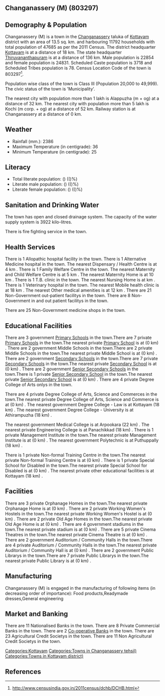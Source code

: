 {{Infobox settlement
| name=Changanassery (M)
| native_name=
| native_name_lang=
| other_name=
| nickname=
| settlement_type=Town
| image_skyline=
| image_alt=
| image_caption=
| pushpin_map=India Kerala
| pushpin_label_position=right
| pushpin_map_alt=
| pushpin_map_caption=Location in Kerala, India
| latd=
| latm=
| lats=
| latNS=
| longd=
| longm=
| longs=
| longEW=
| coordinates_display=inline,title
| subdivision_type=Country
| subdivision_name={{flag|India}}
| subdivision_type1=[[States and territories of India|State]]
| subdivision_name1=Kerala 
| subdivision_type2=[[List of districts of India|District]]
| subdivision_name2=Kottayam
| subdivision_type3=Tahsil
| subdivision_name3=Changanassery
| website=
| established_title=<!-- Established -->
| established_date=
| founder=
| named_for=
| government_type=
| governing_body=
| unit_pref=Metric
| area_footnotes=
| area_rank=
| area_total_km2=13.5
| elevation_footnotes=
| elevation_m=
| population_total=47685
| population_as_of=2011
| population_rank=
| population_density_km2=3532
| population_demonym=
| population_footnotes=
| demographics_type1=Languages=
| demographics1_title1=Official=
| demographics1_info1=[[Malayalam language|Malayalam]]
| timezone1=[[Indian Standard Time|IST]]
| utc_offset1==+5:30
| postal_code_type=[[Postal Index Number|PIN]]
| postal_code=
| area_code_type=Telephone code
| area_code=
| registration_plate=
| blank1_name_sec1=Nearest city
| blank1_info_sec1=[[Alappuzha (m + og)]]
| blank2_name_sec1=[[Human sex ratio|Sex ratio]]
| blank2_info_sec1=1086
| blank3_name_sec1=Literacy
| blank3_info_sec1=()%
| blank1_name_sec2=[[2011 Census of India|2011 census]] code
| blank1_info_sec2=803297
| footnotes=
}}

== Changanassery (M) (803297) ==

== Demography & Population ==

Changanassery (M) is a town in the [[Changanassery]] taluka of [[Kottayam]] district with an area of 13.5 sq. km. and harbouring 11792 households with total population of 47685 as per the 2011 Census. The district headquarter [[Kottayam]] is at a distance of 18 km. The state headquarter [[Thiruvananthapuram]] is at a distance of 136 km. Male population is 22854 and female population is 24831. Scheduled Caste population is 3718 and Scheduled Tribes population is 78. Census Location Code of the town is 803297<ref>http://www.censusindia.gov.in/2011census/dchb/DCHB.html</ref>.

Population wise class of the town is Class III (Population 20,000 to 49,999).
The civic status of the town is 'Municipality'.

The nearest city with population more than 1 lakh is Alappuzha (m + og) at a distance of 32 km. The nearest city with population more than 5 lakh is Kochi (m corp. + og)  at a distance of 52 km. Railway station is at Changanassery at a distance of 0 km.


== Weather ==  
* Rainfall (mm.): 2386 
* Maximum Temperature (in centigrade): 36
* Minimum Temperature (in centigrade): 25


== Literacy ==  
* Total literate population: () (()%)
* Literate male population: () (()%)
* Literate female population: () (()%)


== Sanitation and Drinking Water ==  
The town has open and closed drainage system.
The capacity of the water supply system is 3922 kilo-litres.

There is fire fighting service in the town.


== Health Services ==
There is 1 Allopathic hospital facility in the town.
There is 1 Alternative Medicine hospital in the town.
The nearest Dispensary / Health Centre is at 4 km .
There is 1 Family Welfare Centre in the town.
The nearest Maternity and Child Welfare Centre is at 5 km .
The nearest Maternity Home is at 10 km .
There is 1 T.B. clinic in the town.
The nearest Nursing Home is at  km .
There is 1 Veterinary hospital in the town.
The nearest Mobile health clinic is at 18 km .
The nearest Other medical amenities is at 12 km .
There are 21 Non-Government out-patient facilitys in the town.
There are 8 Non-Government in and out patient facilitys in the town.

There are 25 Non-Government medicine shops in the town.


== Educational Facilities ==
There are 3 government [[Primary School]]s in the town.There are 7 private [[Primary School]]s in the town.The nearest private [[Primary School]] is at  (0 km) .
There are 2 government Middle Schools in the town.There are 2 private Middle Schools in the town.The nearest private Middle School is at  (0 km) .
There are 2 government [[Secondary School]]s in the town.There are 7 private [[Secondary School]]s in the town.The nearest private [[Secondary School]] is at  (0 km) .
There are 2 government [[Senior Secondary School]]s in the town.There is 1 private [[Senior Secondary School]] in the town.The nearest private [[Senior Secondary School]] is at  (0 km) .
There are 4 private Degree College of Arts onlys in the town. 
 
 
 
 
There are 4 private Degree College of Arts, Science and Commerces in the town.The nearest private Degree College of Arts, Science and Commerce is at  (0 km) .
The nearest government Degree College - Law is at Kottayam (18 km) .
The nearest government Degree College - University is at Athirampuzha  (18 km) .
 
The nearest government Medical College is at Arpookara (22 km) .
The nearest private Engineering College is at Panachikkad (18 km) .
There is 1 private Management Institute in the town.The nearest private Management Institute is at  (0 km) .
The nearest government Polytechnic is at Puthuppally  (18 km) .
 
There is 1 private Non-formal Training Centre in the town.The nearest private Non-formal Training Centre is at  (0 km) .
There is 1 private Special School for Disabled in the town.The nearest private Special School for Disabled is at  (0 km) .
The nearest private other educational facilities is at Kottayam  (18 km) .


== Facilities ==
There are 3 private Orphanage Homes in the town.The nearest private Orphanage Home is at  (0 km) .
There are 2 private Working Women's Hostels in the town.The nearest private Working Women's Hostel is at  (0 km) .
There are 2 private Old Age Homes in the town.The nearest private Old Age Home is at  (0 km) .
There are 4 government stadiums in the town.The nearest private stadium is at  (0 km) .
There are 5 private Cinema Theatres in the town.The nearest private Cinema Theatre is at  (0 km) .
There are 2 government Auditorium / Community Halls in the town.There are 4 private Auditorium / Community Halls in the town.The nearest private Auditorium / Community Hall is at  (0 km) .
There are 2 government Public Librarys in the town.There are 7 private Public Librarys in the town.The nearest private Public Library is at  (0 km) .


== Manufacturing ==
Changanassery (M) is engaged in the manufacturing of following items (in decreasing order of importance): Food products,Readymade dresses,General engineering


== Market and Banking ==
There are 11 Nationalised Banks in the town.
There are 8 Private Commercial Banks in the town.
There are 2 [[Co-operative Bank]]s in the town.
There are 23 Agricultural Credit Societys in the town.
There are 11 Non Agricultural Credit Societys in the town.


[[Categories:Kottayam]]
[[Categories:Towns in Changanassery tehsil)]]
[[Categories:Towns in Kottayam district)]]


== References ==
{{Reflist}}



